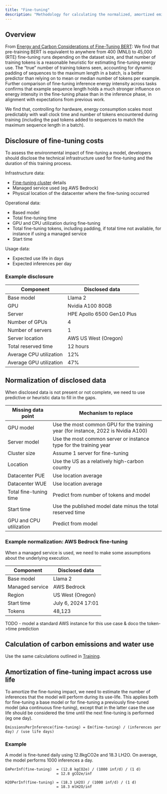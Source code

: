 ```yaml
---
title: "Fine-tuning"
description: "Methodology for calculating the normalized, amortized emissions from fine-tuning AI models"
---
```


## Overview

From [Energy and Carbon Considerations of Fine-Tuning BERT](https://arxiv.org/pdf/2311.10267):
We find that pre-training BERT is equivalent to anywhere from 400 (MNLI) to 45,000 (RTE) fine-tuning runs depending on the dataset size, and that number of training tokens is a reasonable heuristic for estimating fine-tuning energy use. The “true” number of training tokens seen, accounting for dynamic padding of sequences to the maximum length in a batch, is a better predictor than relying on to mean or median number of tokens per example. Further comparison of fine-tuning inference energy intensity across tasks confirms that example sequence length holds a much stronger influence on energy intensity in the fine-tuning phase than in the inference phase, in alignment with expectations from previous work.

We find that, controlling for hardware, energy consumption scales most predictably with wall clock time and number of tokens encountered during training (including the pad tokens added to sequences to match the maximum sequence length in a batch).

## Disclosure of fine-tuning costs

To assess the environmental impact of fine-tuning a model, developers should disclose the technical infrastructure used for fine-tuning and the duration of this training process.

Infrastructure data:
- [Fine-tuning cluster](/cluster) details
- Managed service used (eg AWS Bedrock)
- Physical location of the datacenter where the fine-tuning occurred

Operational data:
- Based model
- Total fine-tuning time
- GPU and CPU utilization during fine-tuning
- Total fine-tuning tokens, including padding, if total time not available, for instance if using a managed service
- Start time

Usage data:
- Expected use life in days
- Expected inferences per day

### Example disclosure

| Component | Disclosed data |
| --------- | -------------- |
| Base model | Llama 2 |
| GPU | Nvidia A100 80GB |
| Server | HPE Apollo 6500 Gen10 Plus |
| Number of GPUs | 4 |
| Number of servers | 1 |
| Server location | AWS US West (Oregon) |
| Total reserved time | 12 hours |
| Average CPU utilization | 12% |
| Average GPU utilization | 47% |

## Normalization of disclosed data

When disclosed data is not present or not complete, we need to use predictive or heuristic data to fill in the gaps.

| Missing data point | Mechanism to replace |
| - | - |
| GPU model | Use the most common GPU for the training year (for instance, 2022 is Nvidia A100) |
| Server model | Use the most common server or instance type for the training year |
| Cluster size | Assume 1 server for fine-tuning |
| Location | Use the US as a relatively high-carbon country |
| Datacenter PUE | Use location average |
| Datacenter WUE | Use location average |
| Total fine-tuning time | Predict from number of tokens and model |
| Start time | Use the published model date minus the total reserved time |
| GPU and CPU utilization | Predict from model |

### Example normalization: AWS Bedrock fine-tuning

When a managed service is used, we need to make some assumptions about the underlying execution.

| Component       | Disclosed data |
| --------------- | -------------- |
| Base model      | Llama 2 |
| Managed service | AWS Bedrock |
| Region          | US West (Oregon) |
| Start time      | July 6, 2024 17:01 |
| Tokens          | 48,123 |

TODO - model a standard AWS instance for this use case & doco the token->time prediction

## Calculation of carbon emissions and water use

Use the same calculations outlined in [Training](/training#calculation-of-carbon-emissions).

## Amortization of fine-tuning impact across use life

To amortize the fine-tuning impact, we need to estimate the number of inferences that the model will perform during its use-life. This applies both for fine-tuning a base model or for fine-tuning a previously fine-tuned model (aka continuous fine-tuning), except that in the latter case the use life should be considered the time until the next fine-tuning is performed (eg one day).

```
EmissionsPerInference(fine-tuning) = Em(fine-tuning) / (inferences per day) / (use life days)
```

### Example
A model is fine-tuned daily using 12.8kgCO2e and 18.3 LH2O. On average, the model performs 1000 inferences a day.

```
EmPerInf(fine-tuning)  = (12.8 kgCO2e) / (1000 inf/d) / (1 d)
                       = 12.8 gCO2e/inf

H2OPerInf(fine-tuning) = (18.3 LH2O) / (1000 inf/d) / (1 d)
                       = 18.3 mlH2O/inf
```
